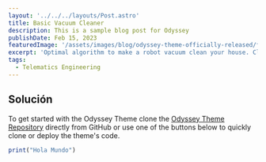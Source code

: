 ```yaml
---
layout: '../../../layouts/Post.astro'
title: Basic Vacuum Cleaner
description: This is a sample blog post for Odyssey
publishDate: Feb 15, 2023
featuredImage: '/assets/images/blog/odyssey-theme-officially-released/featured.jpg'
excerpt: 'Optimal algorithm to make a robot vacuum clean your house. Click for more info.'
tags: 
  - Telematics Engineering
---
```



## Solución

To get started with the Odyssey Theme clone the [Odyssey Theme Repository](https://github.com/littlesticksdev/odyssey-theme) directly from GitHub or use one of the buttons below to quickly clone or deploy the theme's code.

```js filename="index.js"
print("Hola Mundo")
```



<YouTubeEmbed url="https://www.youtube.com/watch?v=hD6t_KAx1fk&ab_channel=CarlosNJ" rounded />



